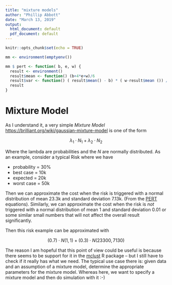 ```yaml
---
title: "mixture models"
author: "Phillip Abbott"
date: "March 13, 2019"
output:
  html_document: default
  pdf_document: default
---
```


```r
knitr::opts_chunk$set(echo = TRUE)
```


```r


mm <- environment(emptyenv())

mm $ pert <- function( b, e, w) {
  result <- environment()
  result$mean <- function() (b+4*e+w)/6
  result$var <- function() ( result$mean() - b) * ( w-result$mean ()) / 7
  result
}


```


# Mixture Model

As I understand it, a very simple *Mixture Model* <https://brilliant.org/wiki/gaussian-mixture-model>  is one of the form

$$ \lambda_1 \cdot N_1 + \lambda_2 \cdot N_2 $$

Where the lambda are probabilities and the *N* are normally distributed.  As an example, consider a typical Risk where we have

* probability = 30%
* best case = 10k
* expected = 20k
* worst case = 50k

Then we can approximate the cost when the risk is triggered with a normal distribution of mean 23.3k and standard deviation 7.13k.  (From the [PERT](https://en.wikipedia.org/wiki/PERT_distribution) equations).  Similarly, we can approximate the cost when the risk is *not* triggered with a normal distribution of mean 1 and standard deviation 0.01 or some similar small numbers that will not affect the overall result significantly.

Then this risk example can be approximated with

$$ (0.7) \cdot N(1,1) + (0.3) \cdot N(23300, 7130) $$


The reason I am hopeful that this point of view could be useful is because there seems to be support for it in the  [mclust](https://cran.r-project.org/web/packages/mclust/index.html) R package -- but I still have to check if it really has what we need.  The typical use case there is: given data and an assumption of a mixture model, determine the appropriate parameters for the mixture model.  Whereas here, we want to specify a mixture model and then do simulation with it :-)





